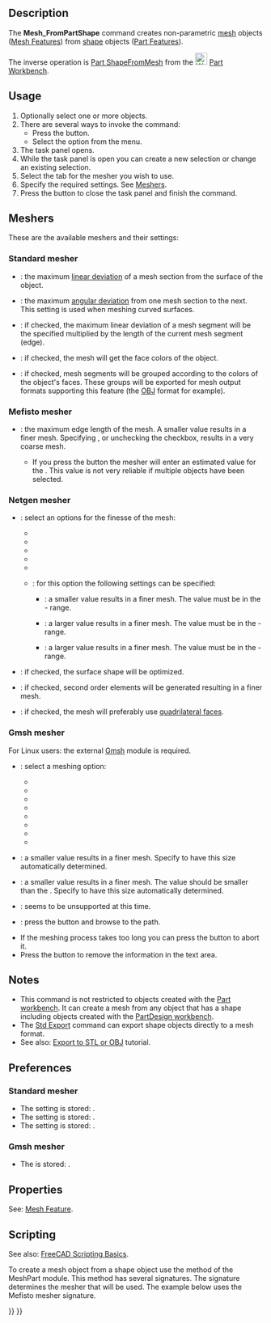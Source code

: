 <languages/>
<translate>

<!--T:1-->
{{Docnav
|[[Mesh_Export|Export]]
|[[Mesh_RemeshGmsh|RemeshGmsh]]
|[[Mesh_Workbench|Mesh]]
|IconL=Mesh_Export.svg
|IconR=Mesh_RemeshGmsh.svg
|IconC=Workbench_Mesh.svg
}}

<!--T:2-->
{{GuiCommand
|Name=Mesh FromPartShape
|MenuLocation=Meshes → Mesh from shape
|Workbenches=[[Mesh_Workbench|Mesh]]
}}

==Description== <!--T:26-->

<!--T:3-->
The '''Mesh_FromPartShape''' command creates non-parametric [[Mesh|mesh]] objects ([[Mesh_Feature|Mesh Features]]) from [[Shape|shape]] objects ([[Part_Feature|Part Features]]).

<!--T:40-->
The inverse operation is [[Part_ShapeFromMesh|Part ShapeFromMesh]] from the [[File:Workbench_Part.svg|24px]] [[Part_Workbench|Part Workbench]].

==Usage== <!--T:4-->

<!--T:5-->
# Optionally select one or more objects.
# There are several ways to invoke the command:
#* Press the {{Button|[[Image:Mesh_FromPartShape.svg|16px]] [[Mesh_FromPartShape|Mesh from shape]]}} button.
#* Select the {{MenuCommand|Meshes → [[Image:Mesh_FromPartShape.svg|16px]] Mesh from shape}} option from the menu.
# The {{MenuCommand|Tessellation}} task panel opens.
# While the task panel is open you can create a new selection or change an existing selection.
# Select the tab for the mesher you wish to use.
# Specify the required settings. See [[#Meshers|Meshers]].
# Press the {{Button|OK}} button to close the task panel and finish the command.

==Meshers== <!--T:7-->

<!--T:8-->
These are the available meshers and their settings:

===Standard mesher=== <!--T:9-->

<!--T:11-->
* {{MenuCommand|Surface deviation}}: the maximum [https://www.opencascade.com/doc/occt-7.3.0/overview/html/occt_user_guides__modeling_algos.html#occt_modalg_11_2 linear deviation] of a mesh section from the surface of the object.
* {{MenuCommand|Angular deviation}}: the maximum [https://www.opencascade.com/doc/occt-7.3.0/overview/html/occt_user_guides__modeling_algos.html#occt_modalg_11_2 angular deviation] from one mesh section to the next. This setting is used when meshing curved surfaces.
* {{MenuCommand|Relative surface deviation}}: if checked, the maximum linear deviation of a mesh segment will be the specified {{MenuCommand|Surface deviation}} multiplied by the length of the current mesh segment (edge).
* {{MenuCommand|Apply face colors to mesh}}: if checked, the mesh will get the face colors of the object.
* {{MenuCommand|Define segments by face colors}}: if checked, mesh segments will be grouped according to the colors of the object's faces. These groups will be exported for mesh output formats supporting this feature (the [https://en.wikipedia.org/wiki/Wavefront_.obj_file OBJ] format for example).

===Mefisto mesher=== <!--T:12-->

<!--T:14-->
* {{MenuCommand|Maximum edge length}}: the maximum edge length of the mesh. A smaller value results in a finer mesh. Specifying {{Value|0}}, or unchecking the checkbox, results in a very coarse mesh.
** If you press the {{Button|Estimate}} button the mesher will enter an estimated value for the {{MenuCommand|Maximum edge length}}. This value is not very reliable if multiple objects have been selected.

===Netgen mesher=== <!--T:15-->

<!--T:17-->
* {{MenuCommand|Fineness}}: select an options for the finesse of the mesh:
** {{MenuCommand|Very coarse}}
** {{MenuCommand|Coarse}}
** {{MenuCommand|Moderate}}
** {{MenuCommand|Fine}}
** {{MenuCommand|Very fine}}
** {{MenuCommand|User defined}}: for this option the following settings can be specified:
*** {{MenuCommand|Mesh size grading}}: a smaller value results in a finer mesh. The value must be in the {{Value|0.1}} - {{Value|1.0}} range.
*** {{MenuCommand|Element per edge}}: a larger value results in a finer mesh. The value must be in the {{Value|0.2}} - {{Value|10.0}} range.
*** {{MenuCommand|Element per curvature radius}}: a larger value results in a finer mesh. The value must be in the {{Value|0.2}} - {{Value|10}} range.
*{{MenuCommand|Optimize surface}}: if checked, the surface shape will be optimized.
*{{MenuCommand|Second order elements}}: if checked, second order elements will be generated resulting in a finer mesh.
*{{MenuCommand|Quad dominated}}: if checked, the mesh will preferably use [https://en.wikipedia.org/wiki/Types_of_mesh#Two-dimensional quadrilateral faces].

===Gmsh mesher=== <!--T:27-->

<!--T:29-->
For Linux users: the external [https://gmsh.info/ Gmsh] module is required.

<!--T:30-->
* {{MenuCommand|Meshing}}: select a meshing option:
** {{MenuCommand|Automatic}}
** {{MenuCommand|Adaptive}}
** {{MenuCommand|Delaunay}}
** {{MenuCommand|Frontal}}
** {{MenuCommand|BAMG}}
** {{MenuCommand|Frontal Quad}}
** {{MenuCommand|Parallelograms}}
** {{MenuCommand|Quasi-structured Quad}}
* {{MenuCommand|Max. element size}}: a smaller value results in a finer mesh. Specify {{Value|0}} to have this size automatically determined.
* {{MenuCommand|Min. element size}}: a smaller value results in a finer mesh. The value should be smaller than the {{MenuCommand|Max. element size}}. Specify {{Value|0}} to have this size automatically determined.
* {{MenuCommand|Angle}}: seems to be unsupported at this time.
* {{MenuCommand|Path}}: press the {{Button|...}} button and browse to the {{FileName|gmsh.exe}} path.
* If the meshing process takes too long you can press the {{Button|Kill}} button to abort it.
* Press the {{Button|Clear}} button to remove the information in the text area. <!--Because the task panel closes the Clear button cannot be used with this command. But the same task panel is used for the Mesh_RemeshGmsh command-->

==Notes== <!--T:22-->

<!--T:31-->
* This command is not restricted to objects created with the [[Part_Workbench|Part workbench]]. It can create a mesh from any object that has a shape including objects created with the [[PartDesign_Workbench|PartDesign workbench]].
* The [[Std_Export|Std Export]] command can export shape objects directly to a mesh format.
* See also: [[Export_to_STL_or_OBJ|Export to STL or OBJ]] tutorial.

==Preferences== <!--T:32-->

===Standard mesher=== <!--T:33-->

<!--T:34-->
* The {{MenuCommand|Surface deviation}} setting is stored: {{MenuCommand|Tools → Edit parameters... → BaseApp → Preferences → Mod → Mesh → Meshing → Standard → LinearDeflection}}.
* The {{MenuCommand|Angular deviation}} setting is stored: {{MenuCommand|Tools → Edit parameters... → BaseApp → Preferences → Mod → Mesh → Meshing → Standard → AngularDeflection}}.
* The {{MenuCommand|Relative surface deviation}} setting is stored: {{MenuCommand|Tools → Edit parameters... → BaseApp → Preferences → Mod → Mesh → Meshing → Standard → RelativeLinearDeflection}}.

===Gmsh mesher=== <!--T:35-->

<!--T:36-->
* The {{MenuCommand|Path}} is stored: {{MenuCommand|Tools → Edit parameters... → BaseApp → Preferences → Mod → Mesh → Meshing → gmshExe}}.

==Properties== <!--T:37-->

<!--T:38-->
See: [[Mesh_Feature|Mesh Feature]].

==Scripting== <!--T:19-->

<!--T:39-->
See also: [[FreeCAD_Scripting_Basics|FreeCAD Scripting Basics]].

<!--T:20-->
To create a mesh object from a shape object use the {{incode|meshFromShape}} method of the MeshPart module. This method has several signatures. The signature determines the mesher that will be used. The example below uses the Mefisto mesher signature.

</translate>
{{Code|code=
import FreeCAD, Part, Mesh, MeshPart

cyl = FreeCAD.ActiveDocument.addObject("Part::Cylinder","Cylinder")
FreeCAD.ActiveDocument.recompute()

msh = FreeCAD.ActiveDocument.addObject("Mesh::Feature", "Mesh")
msh.Mesh = MeshPart.meshFromShape(Shape=cyl.Shape, MaxLength=1)
msh.ViewObject.DisplayMode = "Flat Lines"
}}
<translate>


<!--T:23-->
{{Docnav
|[[Mesh_Export|Export]]
|[[Mesh_RemeshGmsh|RemeshGmsh]]
|[[Mesh_Workbench|Mesh]]
|IconL=Mesh_Export.svg
|IconR=Mesh_RemeshGmsh.svg
|IconC=Workbench_Mesh.svg
}}

</translate>
{{Mesh Tools navi{{#translation:}}}}
{{Userdocnavi{{#translation:}}}}
{{clear}}